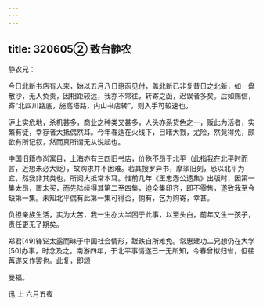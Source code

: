 ```yaml
---
---
---
```

title: 320605② 致台静农
---




静农兄：

今日北新书店有人来，始以五月八日惠函见付，盖北新已非复昔日之北新，如一盘散沙，无人负责，因相距较远，我亦不常往，转寄之函，迟误者多矣。后如赐信，寄“北四川路底，施高塔路，内山书店转”，则入手可较速也。

沪上实危地，杀机甚多，商业之种类又甚多，人头亦系货色之一，贩此为活者，实繁有徒，幸存者大抵偶然耳。今年春适在火线下，目睹大戮，尤险，然竟得免，颇欲有所记叙，然而真所谓无从说起也。

中国旧籍亦尚寓目，上海亦有三四旧书店，价殊不昂于北平（此指我在北平时而言，近想未必大贬），故购求并不困难。若其搜罗异书，摩挲旧刻，恐以北平为宜，然我非其类也，所阅大抵常本耳。惟前几年《王忠悫公遗集》出版时，因第一集太昂，置未买，而先陆续得其第二至四集，迨全集印齐，即不零售，遂致我至今缺第一集。未知北平偶有此第一集可得否，倘有，乞为购寄，幸甚。

负担亲族生活，实为大苦，我一生亦大半困于此事，以至头白，前年又生一孩子，责任更无了期矣。

郑君[49]锋铓太露而昧于中国社会情形，蹉跌自所难免。常惠建功二兄想仍在大学[50]办事，时念及之。南游四年，于北平事情遂已一无所知，今春曾拟归省，但荏苒遂又作罢也。此复，即颂

曼福。

迅 上 六月五夜